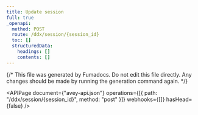```yaml
---
title: Update session
full: true
_openapi:
  method: POST
  route: /ddx/session/{session_id}
  toc: []
  structuredData:
    headings: []
    contents: []
---
```


{/* This file was generated by Fumadocs. Do not edit this file directly. Any changes should be made by running the generation command again. */}

<APIPage
  document={"avey-api.json"}
  operations={[{ path: "/ddx/session/{session_id}", method: "post" }]}
  webhooks={[]}
  hasHead={false}
/>
